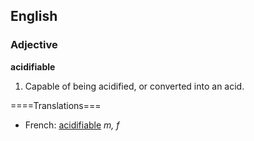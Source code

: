 ==English==
===Adjective===
'''acidifiable'''

# Capable of being acidified, or converted into an acid.

====Translations===
*French: [[acidifiable]] ''m, f''